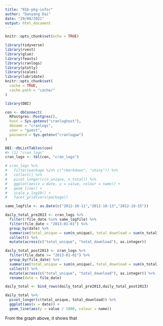 ```yaml
---
title: "01b-pkg-infor"
author: "Danyang Dai"
date: "29/08/2021"
output: html_document
---
```


```r
knitr::opts_chunk$set(echo = TRUE)

library(tidyverse)
library(rvest)
library(glue)
library(feasts)
library(cranlogs)
library(plotly)
library(scales)
library(lubridate)
knitr::opts_chunk$set(
  cache = TRUE,
  cache.path = "cache/"
)
```

```r
library(DBI)

con <- dbConnect(
  RPostgres::Postgres(),
  host = Sys.getenv("cranloghost"),
  dbname = "cranlogs",
  user = "guest",
  password = Sys.getenv("cranlogpw")
)

DBI::dbListTables(con)
#> [1] "cran_logs"
cran_logs <- tbl(con, "cran_logs")

# cran_logs %>%
#   filter(package %in% c("rmarkdown", "shiny")) %>%
#   collect() %>%
#   pivot_longer(c(n_unique, n_total)) %>%
#   ggplot(aes(x = date, y = value, colour = name)) +
#   geom_line() +
#   scale_y_log10() +
#   facet_grid(vars(package))
```
```r
same_logfile <- as.Date(c("2012-10-11","2012-10-13","2012-10-15"))

daily_total_pre2013 <- cran_logs %>%
  filter(!file_date %in% same_logfile) %>% 
  filter(file_date < "2013-01-01") %>% 
  group_by(date) %>% 
  summarise(total_unique = sum(n_unique), total_download = sum(n_total)) %>% 
  collect() %>%
  mutate(across(c("total_unique", "total_download"), as.integer))

daily_total_post2013 <- cran_logs %>%
  filter(file_date >= "2013-01-01") %>% 
  group_by(file_date) %>% 
  summarise(total_unique = sum(n_unique), total_download = sum(n_total)) %>% 
  collect() %>%
  mutate(across(c("total_unique", "total_download"), as.integer)) %>% 
  rename(date = file_date)

daily_total <- bind_rows(daily_total_pre2013,daily_total_post2013)

```

 
```r
daily_total %>%
  pivot_longer(c(total_unique, total_download)) %>%
  ggplot(aes(x = date)) +
  geom_line(aes(y = value / 1000, colour = name))
```

From the graph above, it shows that 












